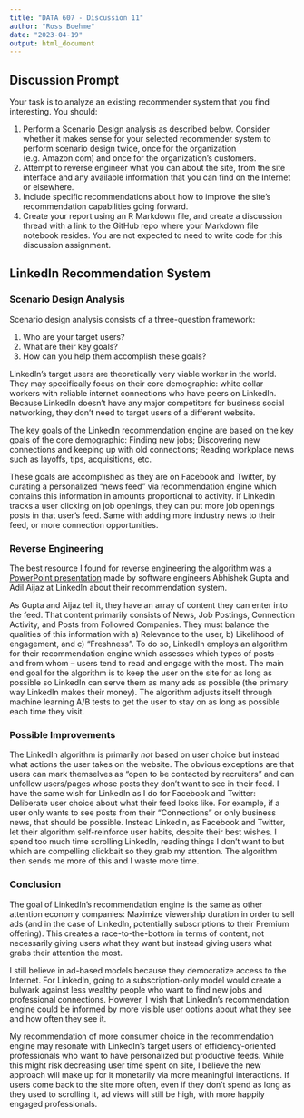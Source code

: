 ---
title: "DATA 607 - Discussion 11"
author: "Ross Boehme"
date: "2023-04-19"
output: html_document
---

## Discussion Prompt

Your task is to analyze an existing recommender system that you find interesting.  You should:

1. Perform a Scenario Design analysis as described below. Consider whether it makes sense for your selected recommender system to perform scenario design twice, once for the organization (e.g. Amazon.com) and once for the organization's customers.
2. Attempt to reverse engineer what you can about the site, from the site interface and any available information that you can find on the Internet or elsewhere.
3. Include specific recommendations about how to improve the site's recommendation capabilities going forward. 
4. Create your report using an R Markdown file, and create a discussion thread with a link to the GitHub repo where your Markdown file notebook resides.  You are not expected to need to write code for this discussion assignment.

## LinkedIn Recommendation System 

### Scenario Design Analysis

Scenario design analysis consists of a three-question framework:

1. Who are your target users?
2. What are their key goals?
3. How can you help them accomplish these goals?

LinkedIn's target users are theoretically very viable worker in the world. They may specifically focus on their core demographic: white collar workers with reliable internet connections who have peers on LinkedIn. Because LinkedIn doesn't have any major competitors for business social networking, they don't need to target users of a different website.

The key goals of the LinkedIn recommendation engine are based on the key goals of the core demographic: Finding new jobs; Discovering new connections and keeping up with old connections; Reading workplace news such as layoffs, tips, acquisitions, etc.

These goals are accomplished as they are on Facebook and Twitter, by curating a personalized "news feed" via recommendation engine which contains this information in amounts proportional to activity. If LinkedIn tracks a user clicking on job openings, they can put more job openings posts in that user's feed. Same with adding more industry news to their feed, or more connection opportunities. 

### Reverse Engineering

The best resource I found for reverse engineering the algorithm was a [PowerPoint presentation](https://www.quora.com/How-does-LinkedIns-recommendation-system-work) made by software engineers Abhishek Gupta and Adil Aijaz at LinkedIn about their recommendation system. 

As Gupta and Aijaz tell it, they have an array of content they can enter into the feed. That content primarily consists of News, Job Postings, Connection Activity, and Posts from Followed Companies. They must balance the qualities of this information with a) Relevance to the user, b) Likelihood of engagement, and c) "Freshness". To do so, LinkedIn employs an algorithm for their recommendation engine which assesses which types of posts -- and from whom -- users tend to read and engage with the most. The main end goal for the algorithm is to keep the user on the site for as long as possible so LinkedIn can serve them as many ads as possible (the primary way LinkedIn makes their money). The algorithm adjusts itself through machine learning A/B tests to get the user to stay on as long as possible each time they visit.

### Possible Improvements

The LinkedIn algorithm is primarily *not* based on user choice but instead what actions the user takes on the website. The obvious exceptions are that users can mark themselves as "open to be contacted by recruiters" and can unfollow users/pages whose posts they don't want to see in their feed. I have the same wish for LinkedIn as I do for Facebook and Twitter: Deliberate user choice about what their feed looks like. For example, if a user only wants to see posts from their "Connections" or only business news, that should be possible. Instead LinkedIn, as Facebook and Twitter, let their algorithm self-reinforce user habits, despite their best wishes. I spend too much time scrolling LinkedIn, reading things I don't want to but which are compelling clickbait so they grab my attention. The algorithm then sends me more of this and I waste more time.

### Conclusion
The goal of LinkedIn's recommendation engine is the same as other attention economy companies: Maximize viewership duration in order to sell ads (and in the case of LinkedIn, potentially subscriptions to their Premium offering). This creates a race-to-the-bottom in terms of content, not necessarily giving users what they want but instead giving users what grabs their attention the most. 

I still believe in ad-based models because they democratize access to the Internet. For LinkedIn, going to a subscription-only model would create a bulwark against less wealthy people who want to find new jobs and professional connections. However, I wish that LinkedIn's recommendation engine could be informed by more visible user options about what they see and how often they see it.

My recommendation of more consumer choice in the recommendation engine may resonate with LinkedIn's target users of efficiency-oriented professionals who want to have personalized but productive feeds. While this might risk decreasing user time spent on site, I believe the new approach will make up for it monetarily via more meaningful interactions. If users come back to the site more often, even if they don't spend as long as they used to scrolling it, ad views will still be high, with more happily engaged professionals.